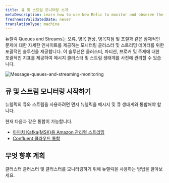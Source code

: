 ```yaml
---
title: 큐 및 스트림 모니터링 소개
metaDescription: Learn how to use New Relic to monitor and observe the performance of your Kafka message queues and streaming data.
freshnessValidatedDate: never
translationType: machine
---
```


뉴렐릭 Queues and Streams는 오류, 병목 현상, 병목지점 및 조절과 같은 잠재적인 문제에 대한 자세한 인사이트를 제공하는 모니터링 클러스터 및 스트리밍 데이터를 위한 포괄적인 솔루션을 제공합니다. 이 솔루션은 클러스터, 파티션, 브로커 및 주제에 대한 포괄적인 지표를 제공하여 메시지 클러스터 및 스트림 생태계를 사전에 관리할 수 있습니다.

<img title="Message-queues-and-streaming-monitoring" alt="Message-queues-and-streaming-monitoring" src="/images/kafka-monitoring.webp" />

## 큐 및 스트림 모니터링 시작하기

뉴렐릭의 큐와 스트림을 사용하려면 먼저 뉴렐릭을 메시지 및 큐 생태계와 통합해야 합니다.

현재 다음과 같은 통합이 가능합니다.

* [아파치 Kafka(MSK)용 Amazon 관리형 스트리밍](/docs/message-queues-streaming/installation/aws-managed-kafka-msk-integration)
* [Confluent 클라우드 통합](/docs/message-queues-streaming/installation/confluent-cloud-integration)

## 무엇 향후 계획

<DocTiles>
  <DocTile title="데이터 및 UI" path="/docs/message-queues-streaming/ui-data/understand-ui">
    클러스터 클러스터 및 클러스터를 모니터링하기 위해 뉴렐릭을 사용하는 방법을 알아보세요.
  </DocTile>
</DocTiles>